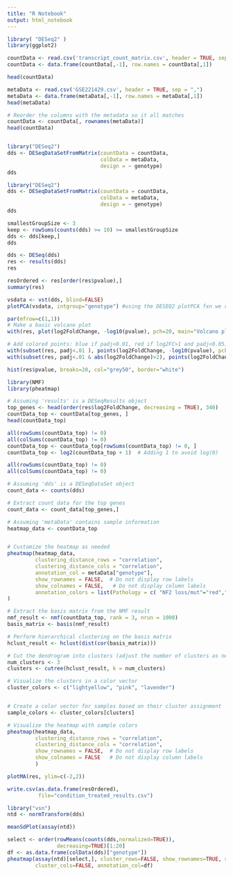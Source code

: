 ```yaml
---
title: "R Notebook"
output: html_notebook
---
```


```r

library( "DESeq2" )
library(ggplot2)
```

```r
countData <- read.csv('transcript_count_matrix.csv', header = TRUE, sep = ",")
countData <- data.frame(countData[,-1], row.names = countData[,1])
```

```r
head(countData)
```

```r
metaData <- read.csv('GSE221429.csv', header = TRUE, sep = ",")
metaData <- data.frame(metaData[,-1], row.names = metaData[,1])
head(metaData)
```

```r
# Reorder the columns with the metadata so it all matches
countData <- countData[, rownames(metaData)]
head(countData)
```

```         
```

```r
library("DESeq2")
dds <- DESeqDataSetFromMatrix(countData = countData,
                              colData = metaData,
                              design = ~ genotype)
dds
```

```r
library("DESeq2")
dds <- DESeqDataSetFromMatrix(countData = countData,
                              colData = metaData,
                              design = ~ genotype)
dds
```

```r
smallestGroupSize <- 3
keep <- rowSums(counts(dds) >= 10) >= smallestGroupSize
dds <- dds[keep,]
dds
```

```r
dds <- DESeq(dds)
res <- results(dds)
res
```

```r
resOrdered <- res[order(res$pvalue),]
summary(res)
```

```r
vsdata <- vst(dds, blind=FALSE)
plotPCA(vsdata, intgroup="genotype") #using the DESEQ2 plotPCA fxn we can
```

```r
par(mfrow=c(1,1))
# Make a basic volcano plot
with(res, plot(log2FoldChange, -log10(pvalue), pch=20, main="Volcano plot", xlim=c(-3,3)))

# Add colored points: blue if padj<0.01, red if log2FC>1 and padj<0.05)
with(subset(res, padj<.01 ), points(log2FoldChange, -log10(pvalue), pch=20, col="blue"))
with(subset(res, padj<.01 & abs(log2FoldChange)>2), points(log2FoldChange, -log10(pvalue), pch=20, col="red"))
```

```r
hist(res$pvalue, breaks=20, col="grey50", border="white")
```

```r
library(NMF)
library(pheatmap)
```

```r
# Assuming 'results' is a DESeqResults object
top_genes <- head(order(res$log2FoldChange, decreasing = TRUE), 340)
countData_top <- countData[top_genes, ]
head(countData_top)
```

```r

all(rowSums(countData_top) != 0)
all(colSums(countData_top) != 0)
countData_top <- countData_top[rowSums(countData_top) != 0, ]
countData_top <- log2(countData_top + 1)  # Adding 1 to avoid log(0)

all(rowSums(countData_top) != 0)
all(colSums(countData_top) != 0)
```

```r

# Assuming 'dds' is a DESeqDataSet object
count_data <- counts(dds)

# Extract count data for the top genes
count_data <- count_data[top_genes,]

# Assuming 'metaData' contains sample information
heatmap_data <- countData_top


# Customize the heatmap as needed
pheatmap(heatmap_data, 
         clustering_distance_rows = "correlation", 
         clustering_distance_cols = "correlation",
         annotation_col = metaData["genotype"],
         show_rownames = FALSE,  # Do not display row labels
         show_colnames = FALSE,   # Do not display column labels
         annotation_colors = list(Pathology = c( "NF2 loss/mut"="red","TRAF7/AKT1 mut" ="green", "TRAF7/KLF4 mut" = "blue"))
)
```

```r

# Extract the basis matrix from the NMF result
nmf_result <- nmf(countData_top, rank = 3, nrun = 1000)
basis_matrix <- basis(nmf_result)

# Perform hierarchical clustering on the basis matrix
hclust_result <- hclust(dist(cor(basis_matrix)))

# Cut the dendrogram into clusters (adjust the number of clusters as needed)
num_clusters <- 3
clusters <- cutree(hclust_result, k = num_clusters)


```

```r
# Visualize the clusters in a color vector
cluster_colors <- c("lightyellow", "pink", "lavender")


# Create a color vector for samples based on their cluster assignment
sample_colors <- cluster_colors[clusters]

# Visualize the heatmap with sample colors
pheatmap(heatmap_data,
         clustering_distance_rows = "correlation",
         clustering_distance_cols = "correlation",
         show_rownames = FALSE,  # Do not display row labels
         show_colnames = FALSE   # Do not display column labels
         )
```

```r
plotMA(res, ylim=c(-2,2))
```

```r
write.csv(as.data.frame(resOrdered), 
          file="condition_treated_results.csv")
```

```r
library("vsn")
ntd <- normTransform(dds)

meanSdPlot(assay(ntd))
```

```r
select <- order(rowMeans(counts(dds,normalized=TRUE)),
                decreasing=TRUE)[1:20]
df <- as.data.frame(colData(dds)["genotype"])
pheatmap(assay(ntd)[select,], cluster_rows=FALSE, show_rownames=TRUE, show_colnames=FALSE,
         cluster_cols=FALSE, annotation_col=df)
```

```         
```
